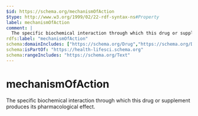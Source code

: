 ```yaml
---
$id: https://schema.org/mechanismOfAction
$type: http://www.w3.org/1999/02/22-rdf-syntax-ns#Property
label: mechanismOfAction
comment: |
  The specific biochemical interaction through which this drug or supplement produces its pharmacological effect.
rdfs:label: "mechanismOfAction"
schema:domainIncludes: ["https://schema.org/Drug","https://schema.org/DietarySupplement"]
schema:isPartOf: "https://health-lifesci.schema.org"
schema:rangeIncludes: "https://schema.org/Text"
---
```


# mechanismOfAction

The specific biochemical interaction through which this drug or supplement produces its pharmacological effect.

